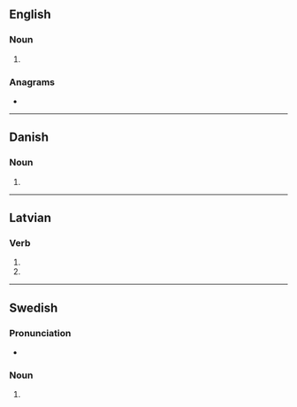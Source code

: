 {{also|bürs|Bürs}}
==English==

===Noun===
{{head|en|noun form}}

# {{plural of|en|bur}}

===Anagrams===
* {{anagrams|en|a=brsu|brus|rubs|srub|urbs}}

----

==Danish==

===Noun===
{{head|da|noun form|g=n}}

# {{inflection of|da|bur||indef|gen|s}}

----

==Latvian==

===Verb===
{{head|lv|verb form}}

# {{lv-inflection of|burt|3rd|s|fut|ind|v}}
# {{lv-inflection of|burt|3rd|p|fut|ind|v}}

----

==Swedish==

===Pronunciation===
* {{rhymes|sv|ʉːʂ}}

===Noun===
{{head|sv|noun form}}

# {{sv-noun-form-indef-gen|bur}}